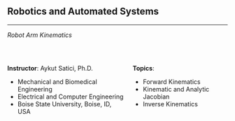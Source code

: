 ## Robotics and Automated Systems {.center .smaller}
<!-- ###################################################################### -->

<hr>

*Robot Arm Kinematics*

<br/>

:::: {.columns}

::: {.column width="55%"}

__Instructor__: Aykut Satici, Ph.D. <br>

* Mechanical and Biomedical Engineering <br>
* Electrical and Computer Engineering <br>
* Boise State University, Boise, ID, USA

:::

::: {.column width="45%"}

__Topics__: <br>

* Forward Kinematics
* Kinematic and Analytic Jacobian
* Inverse Kinematics

:::

::::
